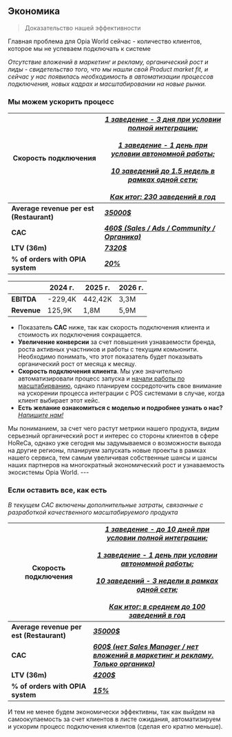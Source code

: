 
## Экономика

> Доказательство нашей эффективности

<Callout type="warning">
Главная проблема для Opia World сейчас - количество клиентов, которое мы не успеваем подключать к системе
</Callout>

*Отсутствие вложений в маркетинг и рекламу, органический рост и лиды - свидетельство того, что мы нашли свой Product market fit, и сейчас у нас появилась необходимость в автоматизации процессов подключения, новых кадрах и масштабировании на новые рынки.*

### Мы можем ускорить процесс

| Скорость подключения | <u>*1 заведение - 3 дня при условии полной интеграции; <br></br> 1 заведение - 1 день при условии автономной работы; <br></br> 10 заведений до 1.5 недель в рамках одной сети; <br></br> Как итог: 230 заведений в год* </u>|
| ----------- | ----------- |
| **Average revenue per est (Restaurant)** | <u>**_*35000$*_**</u> |
| **CAC** | <u>**_*460$ (Sales / Ads / Community / Органика)*_**</u>|
| **LTV (36m)** | <u>**_*7320$*_**</u> |
| **% of orders with OPIA system** | <u>**_*20%*_**</u> |

| | 2024 г. | 2025 г. | 2026 г. |
| ----------- | ----------- | ----------- | ----------- |
| **EBITDA** | -229,4K | 442,42K | 3,3M |
| **Revenue** | 125,9K | 1,8M | 5,9M | 

- Показатель **CAC** ниже, так как скорость подключения клиента и стоимость их подключения сокращается.
- **Увеличение конверсии** за счет повышения узнаваемости бренда, роста активных участников и работы с текущим комьюнити. Необходимо понимать, что этот показатель будет показывать органический рост от месяца к месяцу.
- **Скорость подключения клиента**. Мы уже значительно автоматизировали процесс запуска и [начали работы по масштабирванию](/scaling#как-мы-планируем-масштабироваться), однако планируем сосредоточить свое внимание на ускорении процесса интеграции с POS системами в случае, когда клиент выбирает этот кейс.
- **Есть желание ознакомиться с моделью и подробнее узнать о нас?** <u>*<a href="mailto:x5@opia-world.com">Напишите нам!</a>*</u>

<Callout type="default">
    Мы пониманием, за счет чего растут метрики нашего продукта, видим серьезный органический рост и интерес со стороны клиентов в сфере HoReCa, однако уже сегодня мы задумываемся о возможности выхода на другие регионы, планируем запускать новые проекты в рамках нашего сервиса, тем самым увеличивая собственные шансы и шансы наших партнеров на многократный экономический рост и узнаваемость экосистемы Opia World.
</Callout>
---

### Если оставить все, как есть
*В текущем CAC включены дополнительные затраты, связанные с разработкой качественного масштабируемого продукта*

| Скорость подключения | <u>*1 заведение - до 10 дней при условии полной интеграции; <br></br> 1 заведение - 1 день при условии автономной работы; <br></br> 10 заведений - 3 недели в рамках одной сети; <br></br> Как итог: в среднем до 100 заведений в год*</u> |
| ----------- | ----------- |
| **Average revenue per est (Restaurant)** | <u>**_*35000$*_**</u> |
| **CAC** | <u>**_*600$ (нет Sales Manager / нет вложений в маркетинг и рекламу. Только органика)*_**</u>|
| **LTV (36m)** | <u>**_*4200$*_**</u> |
| **% of orders with OPIA system** | <u>**_*15%*_**</u> |

<Callout type="default">
    И тем не менее будем экономически эффективны, так как выйдем на самоокупаемость за счет клиентов в листе ожидания, автоматизируем и ускорим процесс подключения клиентов (сделая его кратно меньше).
</Callout>